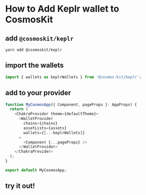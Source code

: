 
# How to Add Keplr wallet to CosmosKit

## add `@cosmoskit/keplr`

```
yarn add @cosmoskit/keplr
```

## import the wallets

```js
import { wallets as keplrWallets } from '@cosmos-kit/keplr';
```

## add to your provider

```js
function MyCosmosApp({ Component, pageProps }: AppProps) {
  return (
    <ChakraProvider theme={defaultTheme}>
      <WalletProvider
        chains={chains}
        assetLists={assets}
        wallets={[...keplrWallets]}
      >
        <Component {...pageProps} />
      </WalletProvider>
    </ChakraProvider>
  );
}

export default MyCosmosApp;
```

## try it out!

<WalletSection walletNames={walletNames}/>

